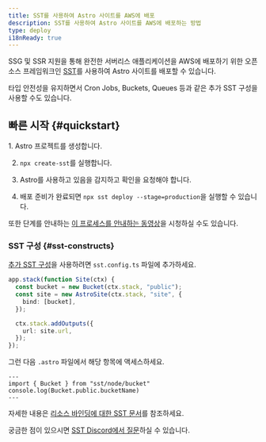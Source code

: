 ```yaml
---
title: SST를 사용하여 Astro 사이트를 AWS에 배포
description: SST를 사용하여 Astro 사이트를 AWS에 배포하는 방법
type: deploy
i18nReady: true
---
```


SSG 및 SSR 지원을 통해 완전한 서버리스 애플리케이션을 AWS에 배포하기 위한 오픈 소스 프레임워크인 [SST](https://sst.dev)를 사용하여 Astro 사이트를 배포할 수 있습니다.

타입 안전성을 유지하면서 Cron Jobs, Buckets, Queues 등과 같은 추가 SST 구성을 사용할 수도 있습니다.

## 빠른 시작 \{#quickstart\}

<Steps>
1. Astro 프로젝트를 생성합니다.

2. `npx create-sst`를 실행합니다.

3. Astro를 사용하고 있음을 감지하고 확인을 요청해야 합니다.

4. 배포 준비가 완료되면 `npx sst deploy --stage=production`을 실행할 수 있습니다.
</Steps>

또한 단계를 안내하는 [이 프로세스를 안내하는 동영상](https://www.youtube.com/watch?v=AFP3ZHxO7Gg)을 시청하실 수도 있습니다.

### SST 구성 \{#sst-constructs\}

[추가 SST 구성](https://docs.sst.dev/)을 사용하려면 `sst.config.ts` 파일에 추가하세요.

```ts {2} {4} title="sst.config.ts"
app.stack(function Site(ctx) {
  const bucket = new Bucket(ctx.stack, "public");
  const site = new AstroSite(ctx.stack, "site", {
    bind: [bucket],
  });

  ctx.stack.addOutputs({
    url: site.url,
  });
});
```

그런 다음 `.astro` 파일에서 해당 항목에 액세스하세요.

```astro
---
import { Bucket } from "sst/node/bucket"
console.log(Bucket.public.bucketName)
---
```

자세한 내용은 [리소스 바인딩에 대한 SST 문서](https://docs.sst.dev/resource-bind)를 참조하세요.

궁금한 점이 있으시면 [SST Discord에서 질문](https://discord.gg/sst)하실 수 있습니다.

